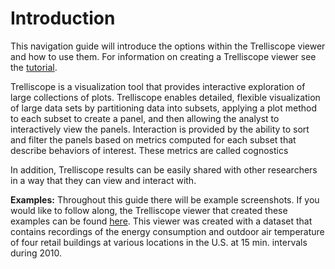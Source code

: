 

# Introduction  

This navigation guide will introduce the options within the Trelliscope viewer and how to use them.  For information on creating a Trelliscope viewer see the [tutorial](http://tessera.io/docs-trelliscope/#introduction). 

Trelliscope is a visualization tool that provides interactive exploration of large collections of plots. Trelliscope enables detailed, flexible visualization of large data sets by partitioning data into subsets, applying a plot method to each subset to create a panel, and then allowing the analyst to interactively view the panels. Interaction is provided by the ability to sort and filter the panels based on metrics computed for each subset that describe behaviors of interest. These metrics are called cognostics

In addition, Trelliscope results can be easily shared with other researchers in a way that they can view and interact with.

**Examples:**
Throughout this guide there will be example screenshots.  If you would like to follow along, the Trelliscope viewer that created these examples can be found [here](https://ascm.shinyapps.io/amw-power/).  This viewer was created with a dataset that contains recordings of the energy consumption and outdoor air temperature of four retail buildings at various locations in the U.S. at 15 min. intervals during 2010.